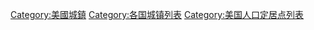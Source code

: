 [[Category:美國城鎮|Category:美國城鎮]]
[[Category:各国城镇列表|Category:各国城镇列表]]
[[Category:美国人口定居点列表|Category:美国人口定居点列表]]